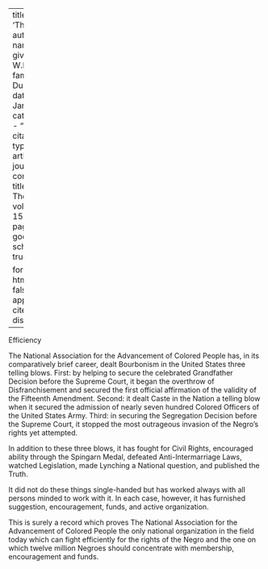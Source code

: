 
---
title: 'Thirteen'
author:
  - name:
      given: W.E.B.
      family: Du Bois
date: Jan. 1918
categories: 
  - ""
citation: 
  type: article-journal
  container-title: The Crisis
  volume: 15
  issue: 3
  page: 115
google-scholar: true

format:
  html:
    toc: false
    appendix-cite-as: display
---


Efficiency

The National Association for the Advancement of Colored People has, in its comparatively brief career, dealt Bourbonism in the United States three telling blows. First: by helping to secure the celebrated Grandfather Decision before the Supreme Court, it began the overthrow of Disfranchisement and secured the first official affirmation of the validity of the Fifteenth Amendment. Second: it dealt Caste in the Nation a telling blow when it secured the admission of nearly seven hundred Colored Officers of the United States Army. Third: in securing the Segregation Decision before the Supreme Court, it stopped the most outrageous invasion of the Negro's rights yet attempted.

In addition to these three blows, it has fought for Civil Rights, encouraged ability through the Spingarn Medal, defeated Anti-Intermarriage Laws, watched Legislation, made Lynching a National question, and published the Truth.

It did not do these things single-handed but has worked always with all persons minded to work with it. In each case, however, it has furnished suggestion, encouragement, funds, and active organization.

This is surely a record which proves The National Association for the Advancement of Colored People the only national organization in the field today which can fight efficiently for the rights of the Negro and the one on which twelve million Negroes should concentrate with membership, encouragement and funds.

